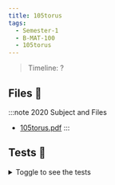 ```yaml
---
title: 105torus
tags:
  - Semester-1
  - B-MAT-100
  - 105torus
---
```

> Timeline: ?


## Files 📂

:::note 2020 Subject and Files
- [105torus.pdf](https://github.com/Studio-17/Epitech-Subjects/raw/main/Semester-1/B-MAT-100/105torus/105torus.pdf)
:::

## Tests 🤖
<details>
  <summary>Toggle to see the tests</summary>
  <div>
Yo
  </div>
</details>

